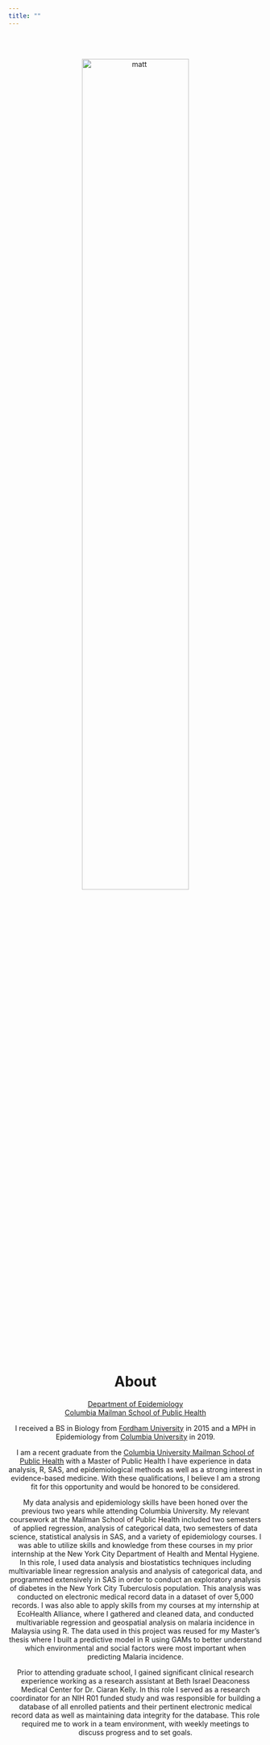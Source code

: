 ```yaml
---
title: ""
---
```

<center>

<br>
<br>

<img src="images/headshot_circular.png" alt="matt" style="width:65%">

<br>

# __About__

[Department of Epidemiology](http://www.mailman.columbia.edu/academic-departments/epidemiology)  
[Columbia Mailman School of Public Health](http://www.mailman.columbia.edu/)

I received a BS in Biology from [Fordham University](http://www.fordham.edu) in 2015 and a MPH in Epidemiology from [Columbia University](http://www.mailman.columbia.edu/academic-departments/epidemiology) in 2019.


I am a recent graduate from the [Columbia University Mailman School of Public Health](http://www.mailman.columbia.edu/) with a Master of Public Health I have experience in data analysis, R, SAS, and epidemiological methods as well as a strong interest in evidence-based medicine. With these qualifications, I believe I am a strong fit for this opportunity and would be honored to be considered.

My data analysis and epidemiology skills have been honed over the previous two years while attending Columbia University. My relevant coursework at the Mailman School of Public Health included two semesters of applied regression, analysis of categorical data, two semesters of data science, statistical analysis in SAS, and a variety of epidemiology courses. I was able to utilize skills and knowledge from these courses in my prior internship at the New York City Department of Health and Mental Hygiene. In this role, I used data analysis and biostatistics techniques including multivariable linear regression analysis and analysis of categorical data, and programmed extensively in SAS in order to conduct an exploratory analysis of diabetes in the New York City Tuberculosis population. This analysis was conducted on electronic medical record data in a dataset of over 5,000 records. I was also able to apply skills from my courses at my internship at EcoHealth Alliance, where I gathered and cleaned data, and conducted multivariable regression and geospatial analysis on malaria incidence in Malaysia using R. The data used in this project was reused for my Master’s thesis where I built a predictive model in R using GAMs to better understand which environmental and social factors were most important when predicting Malaria incidence.

Prior to attending graduate school, I gained significant clinical research experience working as a research assistant at Beth Israel Deaconess Medical Center for Dr. Ciaran Kelly. In this role I served as a research coordinator for an NIH R01 funded study and was responsible for building a database of all enrolled patients and their pertinent electronic medical record data as well as maintaining data integrity for the database. This role required me to work in a team environment, with weekly meetings to discuss progress and to set goals. 
